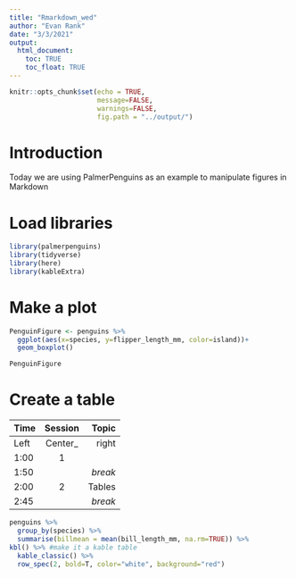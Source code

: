 ```yaml
---
title: "Rmarkdown_wed"
author: "Evan Rank"
date: "3/3/2021"
output: 
  html_document:  
    toc: TRUE  
    toc_float: TRUE  
---
```


```r
knitr::opts_chunk$set(echo = TRUE,
                      message=FALSE,
                      warnings=FALSE,
                      fig.path = "../output/")
```

# Introduction
Today we are using PalmerPenguins as an example to manipulate figures in Markdown  

# Load libraries  

```r
library(palmerpenguins)
library(tidyverse)
library(here)
library(kableExtra)
```

# Make a plot  

```r
PenguinFigure <- penguins %>% 
  ggplot(aes(x=species, y=flipper_length_mm, color=island))+
  geom_boxplot()

PenguinFigure
```

# Create a table

|Time|Session|Topic  |
|:---|:-----:|------:|
|Left|Center_|right  |
|1:00|1|     |Anatomy|
|1:50|       |*break*|
|2:00|2      |Tables |
|2:45|       |*break*|

```r
penguins %>% 
  group_by(species) %>% 
  summarise(billmean = mean(bill_length_mm, na.rm=TRUE)) %>%
kbl() %>% #make it a kable table
  kable_classic() %>% 
  row_spec(2, bold=T, color="white", background="red")
```

